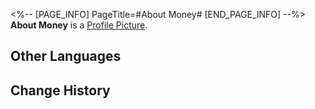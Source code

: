 <%-- [PAGE_INFO]
PageTitle=#About Money#
[END_PAGE_INFO] --%>
{{Stub|Location information}}
{{Item Infobox
|id          = 223020
|image       = Dreamscape Pass Sticker Text.png
|type        = Dreamscape Pass Sticker
|type2       = Big Squanderer Stickers
|invCategory = 
|rarity      = 4
|effect      = Digital stickers that can be used to decorate the pages of the Dreamtour Handbook. They come in many different styles.
|description = 
|source1     = [[Meeting a wealthy old lady near the bank that connects the Dreamscape and reality]]
}}
{{Description|In this city, money serves both as a means and an end.}}
'''About Money''' is a [[Profile Picture]].

==Other Languages==
{{Other Languages
|en   = About Money
|zhs  = 有关金钱
|zht  = 有關金錢
|ja   = 金について
|ko   = 돈에 관해
|es   = Acerca del dinero
|fr   = À propos de l'argent
|ru   = О деньгах
|th   = เกี่ยวกับเงินทอง
|vi   = Về Tiền Bạc
|de   = Über Geld
|id   = Tentang Uang
|pt   = Sobre o Dinheiro
}}

==Change History==
{{Change History|2.0}}